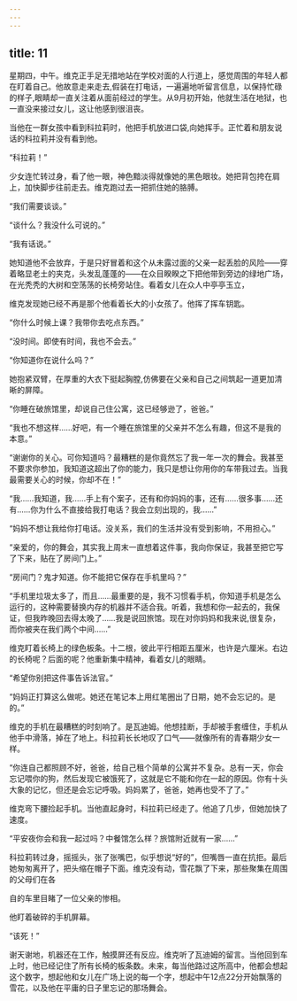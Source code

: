 ```yaml
---
---
---
```

title: 11
---







星期四，中午。维克正手足无措地站在学校对面的人行道上，感觉周围的年轻人都在盯着自己。他故意走来走去,假装在打电话，一遍遍地听留言信息，以保持忙碌的样子,眼睛却一直关注着从面前经过的学生。从9月初开始，他就生活在地狱，也一直没来接过女儿，这让他感到很沮丧。

当他在一群女孩中看到科拉莉时，他把手机放进口袋,向她挥手。正忙着和朋友说话的科拉莉并没有看到他。

“科拉莉！”

少女连忙转过身，看了他一眼，神色黯淡得就像她的黑色眼妆。她把背包挎在肩上，加快脚步往前走去。维克跑过去一把抓住她的胳膊。

“我们需要谈谈。”

“谈什么？我没什么可说的。”

“我有话说。”

她知道他不会放弃，于是只好冒着和这个从未露过面的父亲一起丢脸的风险——穿着略显老土的夹克，头发乱蓬蓬的——在众目睽睽之下把他带到旁边的绿地广场，在光秃秃的大树和空荡荡的长椅旁站住。看着女儿在众人中亭亭玉立，

维克发现她已经不再是那个他看着长大的小女孩了。他挥了挥车钥匙。

“你什么时候上课？我带你去吃点东西。”

“没时间。即使有时间，我也不会去。”

“你知道你在说什么吗？”

她抱紧双臂，在厚重的大衣下挺起胸膛,仿佛要在父亲和自己之间筑起一道更加清晰的屏障。

“你睡在破旅馆里，却说自己住公寓，这已经够逊了，爸爸。”

“我也不想这样……好吧，有一个睡在旅馆里的父亲并不怎么有趣，但这不是我的本意。”

“谢谢你的关心。可你知道吗？最糟糕的是你竟然忘了我一年一次的舞会。我甚至不要求你参加，我知道这超出了你的能力，我只是想让你用你的车带我过去。当我最需要关心的时候，你却不在！”

“我……我知道，我……手上有个案子，还有和你妈妈的事，还有……很多事……还有……你为什么不直接给我打电话？我会立刻出现的，我……”

“妈妈不想让我给你打电话。没关系，我们的生活并没有受到影响，不用担心。”

“亲爱的，你的舞会，其实我上周末一直想着这件事，我向你保证，我甚至把它写了下来，贴在了房间门上。”

“房间门？鬼才知道。你不能把它保存在手机里吗？”

“手机里垃圾太多了，而且……最重要的是，我不习惯看手机，你知道手机是怎么运行的，这种需要替换内存的机器并不适合我。听着，我想和你一起去的，我保证，但我昨晚回去得太晚了……我是说回旅馆。现在对你妈妈和我来说,很复杂，而你被夹在我们两个中间……”

维克盯着长椅上的绿色板条。十二根，彼此平行相距五厘米，也许是六厘米。右边的长椅呢？后面的呢？他重新集中精神，看着女儿的眼睛。

“希望你别把这件事告诉法官。”

“妈妈正打算这么做呢。她还在笔记本上用红笔圈出了日期，她不会忘记的。是的。”

维克的手机在最糟糕的时刻响了。是瓦迪姆。他想挂断，手却被手套缠住，手机从他手中滑落，掉在了地上。科拉莉长长地叹了口气——就像所有的青春期少女一样。

“你连自己都照顾不好，爸爸，给自己租个简单的公寓并不复杂。总有一天，你会忘记喂你的狗，然后发现它被饿死了，这就是它不能和你在一起的原因。你有十头大象的记忆，但还是会忘记呼吸。妈妈累了，爸爸，她再也受不了了。”

维克弯下腰捡起手机。当他直起身时，科拉莉已经走了。他追了几步，但她加快了速度。

“平安夜你会和我一起过吗？中餐馆怎么样？旅馆附近就有一家……”

科拉莉转过身，摇摇头，张了张嘴巴，似乎想说“好的”，但嘴唇一直在抗拒。最后她匆匆离开了，把头缩在帽子下面。维克没有动，雪花飘了下来，那些聚集在周围的父母们在各

自的车里目睹了一位父亲的惨相。

他盯着破碎的手机屏幕。

“该死！”

谢天谢地，机器还在工作，触摸屏还有反应。维克听了瓦迪姆的留言。当他回到车上时，他已经记住了所有长椅的板条数。未来，每当他路过这所高中，他都会想起这个数字，想起他和女儿在广场上说的每一个字，想起中午12点22分开始飘落的雪花，以及他在平庸的日子里忘记的那场舞会。